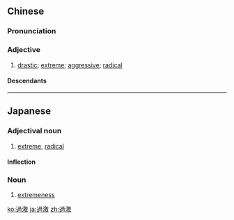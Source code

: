 {{also|过激}}
==Chinese==
{{zh-forms|s=过激}}

===Pronunciation===
{{zh-pron
|m=guòjī
|c=gwo3 gik1
|mn=kò-kek
|cat=a
}}

===Adjective===
{{zh-adj}}

# [[drastic]]; [[extreme]]; [[aggressive]]; [[radical]]

====Descendants====
{{CJKV||かげき|과격|quá kích}}

----

==Japanese==
{{ja-kanjitab|か|げき|yomi=o}}

===Adjectival noun===
{{ja-adj|かげき|infl=na}}

# [[extreme]], [[radical]]

====Inflection====
{{ja-na|かげき}}

===Noun===
{{ja-noun|かげき}}

# [[extremeness]]

[[ko:過激]]
[[ja:過激]]
[[zh:過激]]